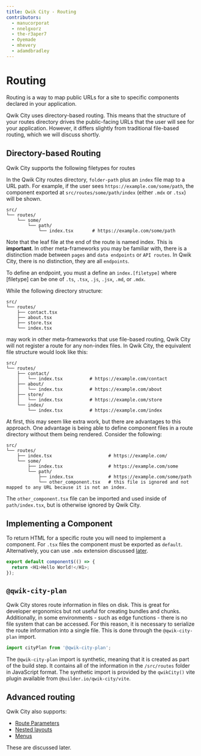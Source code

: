 ```yaml
---
title: Qwik City - Routing
contributors:
  - manucorporat
  - nnelgxorz
  - the-r3aper7
  - Oyemade
  - mhevery
  - adamdbradley
---
```


# Routing

Routing is a way to map public URLs for a site to specific components declared in your application.

Qwik City uses directory-based routing. This means that the structure of your routes directory drives the public-facing URLs that the user will see for your application. However, it differs slightly from traditional file-based routing, which we will discuss shortly.

## Directory-based Routing

Qwik City supports the following filetypes for routes

In the Qwik City routes directory, `folder-path` plus an `index` file map to a URL path. For example, if the user sees `https://example.com/some/path`, the component exported at `src/routes/some/path/index` (either `.mdx` or `.tsx`) will be shown.

```
src/
└── routes/
    └── some/
        └── path/
            └── index.tsx       # https://example.com/some/path
```

Note that the leaf file at the end of the route is named index. This is **important**. In other meta-frameworks you may be familiar with, there is a distinction made between `pages` and `data endpoints` or `API routes`. In Qwik City, there is no distinction, they are all `endpoints`.

To define an endpoint, you must a define an `index.[filetype]` where [filetype] can be one of `.ts`, `.tsx`, `.js`, `.jsx`, `.md`, or `.mdx`.

While the following directory structure:

```
src/
└── routes/
    ├── contact.tsx
    ├── about.tsx
    ├── store.tsx
    └── index.tsx
```

may work in other meta-frameworks that use file-based routing, Qwik City will not register a route for any non-index files. In Qwik City, the equivalent file structure would look like this:

```
src/
└── routes/
    ├── contact/
    │   └── index.tsx          # https://example.com/contact
    ├── about/
    │   └── index.tsx          # https://example.com/about
    ├── store/
    │   └── index.tsx          # https://example.com/store
    └── index/
        └── index.tsx          # https://example.com/index
```

At first, this may seem like extra work, but there are advantages to this approach. One advantage is being able to define component files in a route directory without them being rendered. Consider the following:

```
src/
└── routes/
    ├── index.tsx                     # https://example.com/
    └── some/
        ├── index.tsx                 # https://example.com/some
        └── path/
            ├── index.tsx             # https://example.com/some/path
            └── other_component.tsx   # this file is ignored and not mapped to any URL because it is not an index.
```

The `other_component.tsx` file can be imported and used inside of `path/index.tsx`, but is otherwise ignored by Qwik City.

## Implementing a Component

To return HTML for a specific route you will need to implement a component. For `.tsx` files the component must be exported as `default`. Alternatively, you can use `.mdx` extension discussed [later](../../../qwikcity/content/mdx/index.mdx).

```typescript
export default component$(() => {
  return <H1>Hello World!</H1>;
});
```

## `@qwik-city-plan`

Qwik City stores route information in files on disk. This is great for developer ergonomics but not useful for creating bundles and chunks. Additionally, in some environments - such as edge functions - there is no file system that can be accessed. For this reason, it is necessary to serialize the route information into a single file. This is done through the `@qwik-city-plan` import.

```typescript
import cityPlan from '@qwik-city-plan';
```

The `@qwik-city-plan` import is synthetic, meaning that it is created as part of the build step. It contains all of the information in the `/src/routes` folder in JavaScript format. The synthetic import is provided by the `qwikCity()` vite plugin available from `@builder.io/qwik-city/vite`.

## Advanced routing

Qwik City also supports:

- [Route Parameters](../../../qwikcity/routing/route-parameters/index.mdx)
- [Nested layouts](../../../qwikcity/layout/overview/index.mdx)
- [Menus](../../../qwikcity/content/menu/index.mdx)

These are discussed later.
